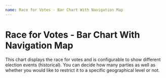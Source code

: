 ```yaml
---
name: Race for Votes - Bar Chart With Navigation Map
---
```



# Race for Votes - Bar Chart With Navigation Map

This chart displays the race for votes and is configurable to show different election events (historical). You can decide how many parties as well as whether you would like to restrict it to a specific geographical level or not.

<Playground>
    <BarChartWithNavMap/>
    <BarChartWithNavMapEmbed />
</Playground>
